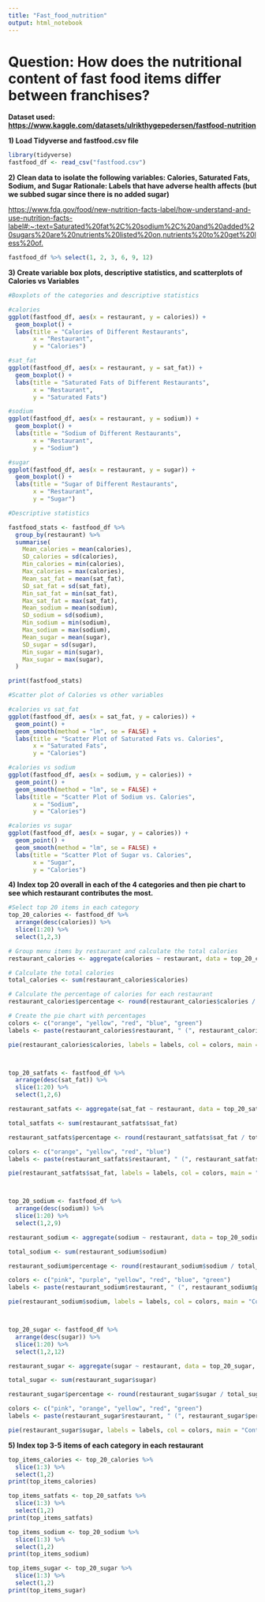 ```yaml
---
title: "Fast_food_nutrition"
output: html_notebook
---
```


# **Question: How does the nutritional content of fast food items differ between franchises?**

**Dataset used: <https://www.kaggle.com/datasets/ulrikthygepedersen/fastfood-nutrition>**

**1) Load Tidyverse and fastfood.csv file**

```r
library(tidyverse)
fastfood_df <- read_csv("fastfood.csv")
```

**2) Clean data to isolate the following variables: Calories, Saturated Fats, Sodium, and Sugar
Rationale: Labels that have adverse health affects (but we subbed sugar since there is no added sugar)**

<https://www.fda.gov/food/new-nutrition-facts-label/how-understand-and-use-nutrition-facts-label#:~:text=Saturated%20fat%2C%20sodium%2C%20and%20added%20sugars%20are%20nutrients%20listed%20on,nutrients%20to%20get%20less%20of.>

```r

fastfood_df %>% select(1, 2, 3, 6, 9, 12)
```

**3) Create variable box plots, descriptive statistics, and scatterplots of Calories vs Variables**

```r
#Boxplots of the categories and descriptive statistics

#calories
ggplot(fastfood_df, aes(x = restaurant, y = calories)) +
  geom_boxplot() +
  labs(title = "Calories of Different Restaurants",
       x = "Restaurant",
       y = "Calories")

#sat_fat
ggplot(fastfood_df, aes(x = restaurant, y = sat_fat)) +
  geom_boxplot() +
  labs(title = "Saturated Fats of Different Restaurants",
       x = "Restaurant",
       y = "Saturated Fats")

#sodium
ggplot(fastfood_df, aes(x = restaurant, y = sodium)) +
  geom_boxplot() +
  labs(title = "Sodium of Different Restaurants",
       x = "Restaurant",
       y = "Sodium")

#sugar
ggplot(fastfood_df, aes(x = restaurant, y = sugar)) +
  geom_boxplot() +
  labs(title = "Sugar of Different Restaurants",
       x = "Restaurant",
       y = "Sugar")
```

```r
#Descriptive statistics

fastfood_stats <- fastfood_df %>%
  group_by(restaurant) %>%
  summarise(
    Mean_calories = mean(calories),
    SD_calories = sd(calories),
    Min_calories = min(calories),
    Max_calories = max(calories),
    Mean_sat_fat = mean(sat_fat),
    SD_sat_fat = sd(sat_fat),
    Min_sat_fat = min(sat_fat),
    Max_sat_fat = max(sat_fat),
    Mean_sodium = mean(sodium),
    SD_sodium = sd(sodium),
    Min_sodium = min(sodium),
    Max_sodium = max(sodium),
    Mean_sugar = mean(sugar),
    SD_sugar = sd(sugar),
    Min_sugar = min(sugar),
    Max_sugar = max(sugar),
  )

print(fastfood_stats)
```

```r

#Scatter plot of Calories vs other variables

#calories vs sat_fat
ggplot(fastfood_df, aes(x = sat_fat, y = calories)) +
  geom_point() +
  geom_smooth(method = "lm", se = FALSE) +
  labs(title = "Scatter Plot of Saturated Fats vs. Calories",
       x = "Saturated Fats",
       y = "Calories")

#calories vs sodium
ggplot(fastfood_df, aes(x = sodium, y = calories)) +
  geom_point() +
  geom_smooth(method = "lm", se = FALSE) +
  labs(title = "Scatter Plot of Sodium vs. Calories",
       x = "Sodium",
       y = "Calories")

#calories vs sugar
ggplot(fastfood_df, aes(x = sugar, y = calories)) +
  geom_point() +
  geom_smooth(method = "lm", se = FALSE) +
  labs(title = "Scatter Plot of Sugar vs. Calories",
       x = "Sugar",
       y = "Calories")
```

**4) Index top 20 overall in each of the 4 categories and then pie chart to see which restaurant contributes the most.**

```r
#Select top 20 items in each category
top_20_calories <- fastfood_df %>%
  arrange(desc(calories)) %>%
  slice(1:20) %>%
  select(1,2,3)

# Group menu items by restaurant and calculate the total calories
restaurant_calories <- aggregate(calories ~ restaurant, data = top_20_calories, FUN = sum)

# Calculate the total calories
total_calories <- sum(restaurant_calories$calories)

# Calculate the percentage of calories for each restaurant
restaurant_calories$percentage <- round(restaurant_calories$calories / total_calories * 100, 2)

# Create the pie chart with percentages
colors <- c("orange", "yellow", "red", "blue", "green")
labels <- paste(restaurant_calories$restaurant, " (", restaurant_calories$percentage, "%)", sep = "")

pie(restaurant_calories$calories, labels = labels, col = colors, main = "Contributions of Restaurants to Total Calories")



top_20_satfats <- fastfood_df %>%
  arrange(desc(sat_fat)) %>%
  slice(1:20) %>%
  select(1,2,6)

restaurant_satfats <- aggregate(sat_fat ~ restaurant, data = top_20_satfats, FUN = sum)

total_satfats <- sum(restaurant_satfats$sat_fat)

restaurant_satfats$percentage <- round(restaurant_satfats$sat_fat / total_satfats * 100, 2)

colors <- c("orange", "yellow", "red", "blue")
labels <- paste(restaurant_satfats$restaurant, " (", restaurant_satfats$percentage, "%)", sep = "")

pie(restaurant_satfats$sat_fat, labels = labels, col = colors, main = "Contributions of Restaurants to Saturated Fat")



top_20_sodium <- fastfood_df %>%
  arrange(desc(sodium)) %>%
  slice(1:20) %>%
  select(1,2,9)

restaurant_sodium <- aggregate(sodium ~ restaurant, data = top_20_sodium, FUN = sum)

total_sodium <- sum(restaurant_sodium$sodium)

restaurant_sodium$percentage <- round(restaurant_sodium$sodium / total_sodium * 100, 2)

colors <- c("pink", "purple", "yellow", "red", "blue", "green")
labels <- paste(restaurant_sodium$restaurant, " (", restaurant_sodium$percentage, "%)", sep = "")

pie(restaurant_sodium$sodium, labels = labels, col = colors, main = "Contributions of Restaurants to Sodium")



top_20_sugar <- fastfood_df %>%
  arrange(desc(sugar)) %>%
  slice(1:20) %>%
  select(1,2,12)

restaurant_sugar <- aggregate(sugar ~ restaurant, data = top_20_sugar, FUN = sum)

total_sugar <- sum(restaurant_sugar$sugar)

restaurant_sugar$percentage <- round(restaurant_sugar$sugar / total_sugar * 100, 2)

colors <- c("pink", "orange", "yellow", "red", "green")
labels <- paste(restaurant_sugar$restaurant, " (", restaurant_sugar$percentage, "%)", sep = "")

pie(restaurant_sugar$sugar, labels = labels, col = colors, main = "Contributions of Restaurants to Sugar")
```

**5) Index top 3-5 items of each category in each restaurant**

```r
top_items_calories <- top_20_calories %>%
  slice(1:3) %>%
  select(1,2)
print(top_items_calories)

top_items_satfats <- top_20_satfats %>%
  slice(1:3) %>%
  select(1,2)
print(top_items_satfats)

top_items_sodium <- top_20_sodium %>%
  slice(1:3) %>%
  select(1,2)
print(top_items_sodium)

top_items_sugar <- top_20_sugar %>%
  slice(1:3) %>%
  select(1,2)
print(top_items_sugar)
```
